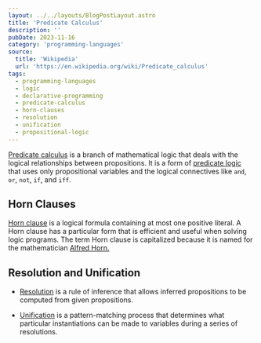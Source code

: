 ```yaml
---
layout: ../../layouts/BlogPostLayout.astro
title: 'Predicate Calculus'
description: ''
pubDate: 2023-11-16
category: 'programming-languages'
source:
  title: 'Wikipedia'
  url: 'https://en.wikipedia.org/wiki/Predicate_calculus'
tags:
  - programming-languages
  - logic
  - declarative-programming
  - predicate-calculus
  - horn-clauses
  - resolution
  - unification
  - propositional-logic
---
```


<a href="https://en.wikipedia.org/wiki/Predicate_calculus" target="_blank">Predicate calculus</a> is a branch of mathematical logic that deals with the logical relationships between propositions. It is a form of <a href="https://en.wikipedia.org/wiki/Predicate_logic" target="_blank">predicate logic</a> that uses only propositional variables and the logical connectives like `and`, `or`, `not`, `if`, and `iff`.

## Horn Clauses

<a href="https://en.wikipedia.org/wiki/Horn_clause" target="_blank">Horn clause</a>
 is a logical formula containing at most one positive literal. A Horn clause has a particular form that is efficient and useful when solving logic programs. The term Horn clause is capitalized because it is named for the mathematician <a href="https://en.wikipedia.org/wiki/Alfred_Horn" target="_blank">Alfred Horn.</a>


## Resolution and Unification

- <a href="https://en.wikipedia.org/wiki/Resolution_(logic)" target="_blank">Resolution</a>
 is a rule of inference that allows inferred propositions to be computed from given propositions.

- <a href="https://en.wikipedia.org/wiki/Unification_(computer_science)" target="_blank">Unification</a>
 is a pattern-matching process that determines what particular instantiations can be made to variables during a series of resolutions.
